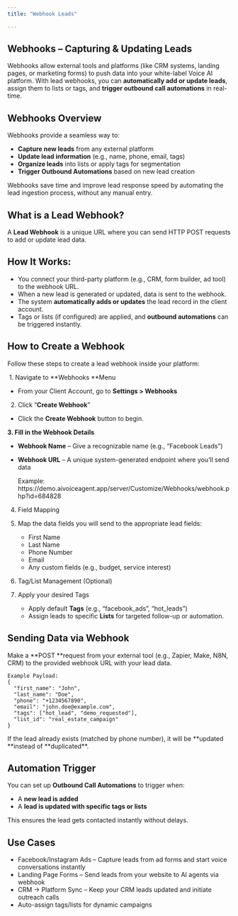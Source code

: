 ```yaml
---
title: "Webhook Leads"

---
```


## **Webhooks – Capturing & Updating Leads**

Webhooks allow external tools and platforms (like CRM systems, landing pages, or marketing forms) to push data into your white-label Voice AI platform. With lead webhooks, you can **automatically add or update leads**, assign them to lists or tags, and **trigger outbound call automations** in real-time.

## **Webhooks Overview**

Webhooks provide a seamless way to:

- **Capture new leads** from any external platform
- **Update lead information** (e.g., name, phone, email, tags)
- **Organize leads** into lists or apply tags for segmentation
- **Trigger Outbound Automations** based on new lead creation

Webhooks save time and improve lead response speed by automating the lead ingestion process, without any manual entry.

## **What is a Lead Webhook?**

A **Lead Webhook** is a unique URL where you can send HTTP POST requests to add or update lead data.

## **How It Works:**

- You connect your third-party platform (e.g., CRM, form builder, ad tool) to the webhook URL.
- When a new lead is generated or updated, data is sent to the webhook.
- The system **automatically adds or updates** the lead record in the client account.
- Tags or lists (if configured) are applied, and **outbound automations** can be triggered instantly.

## **How to Create a Webhook**

Follow these steps to create a lead webhook inside your platform:

 1. Navigate to **Webhooks **Menu 

- From your Client Account, go to **Settings \> Webhooks**

2. Click “**Create Webhook**”

- Click the **Create Webhook** button to begin.

**3. Fill in the Webhook Details**

- **Webhook Name** – Give a recognizable name (e.g., “Facebook Leads”)
- **Webhook URL** – A unique system-generated endpoint where you’ll send data

  <Note>
    Example: https://demo.aivoiceagent.app/server/Customize/Webhooks/webhook.php?id=684828
  </Note>

4. Field Mapping

1. Map the data fields you will send to the appropriate lead fields:
   - First Name
   - Last Name
   - Phone Number
   - Email
   - Any custom fields (e.g., budget, service interest)

5. Tag/List Management (Optional)

1. Apply your desired Tags
   - Apply default **Tags** (e.g., “facebook_ads”, “hot_leads”)
   - Assign leads to specific **Lists** for targeted follow-up or automation.

## **Sending Data via Webhook**

Make a **POST **request from your external tool (e.g., Zapier, Make, N8N, CRM) to the provided webhook URL with your lead data.

```
Example Payload:
{
  "first_name": "John",
  "last_name": "Doe",
  "phone": "+1234567890",
  "email": "john.doe@example.com",
  "tags": ["hot_lead", "demo_requested"],
  "list_id": "real_estate_campaign"
}
```

<Warning>
  If the lead already exists (matched by phone number), it will be **updated **instead of **duplicated**.
</Warning>

## **Automation Trigger**

You can set up **Outbound Call Automations** to trigger when:

- A **new lead is added**
- A **lead is updated with specific tags or lists**

This ensures the lead gets contacted instantly without delays.

## **Use Cases**

- Facebook/Instagram Ads – Capture leads from ad forms and start voice conversations instantly
- Landing Page Forms – Send leads from your website to AI agents via webhook
- CRM → Platform Sync – Keep your CRM leads updated and initiate outreach calls
- Auto-assign tags/lists for dynamic campaigns